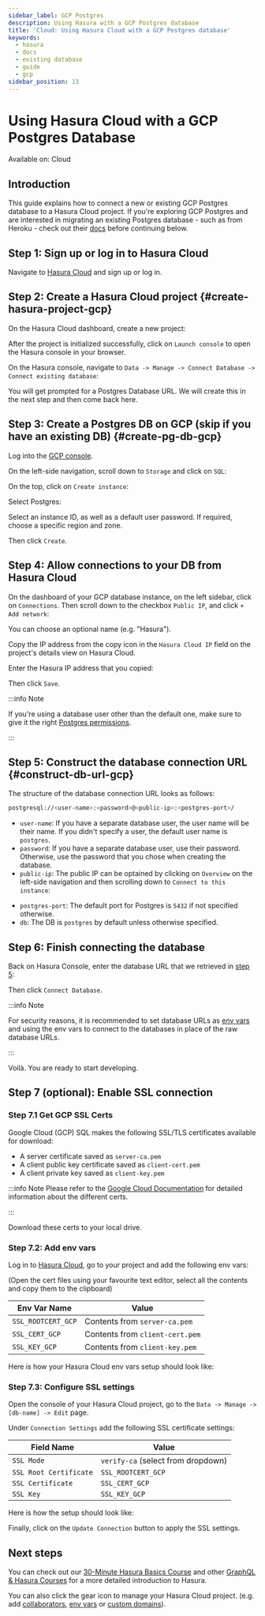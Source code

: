 ```yaml
---
sidebar_label: GCP Postgres
description: Using Hasura with a GCP Postgres database
title: 'Cloud: Using Hasura Cloud with a GCP Postgres database'
keywords:
  - hasura
  - docs
  - existing database
  - guide
  - gcp
sidebar_position: 13
---
```



# Using Hasura Cloud with a GCP Postgres Database

<div className='badge badge--primary heading-badge'>Available on: Cloud</div>

## Introduction

This guide explains how to connect a new or existing GCP Postgres database to a Hasura Cloud project. If you're
exploring GCP Postgres and are interested in migrating an existing Postgres database - such as from Heroku - check out
their [docs](https://cloud.google.com/database-migration/docs/postgres) before continuing below.

## Step 1: Sign up or log in to Hasura Cloud

Navigate to [Hasura Cloud](https://cloud.hasura.io/signup/?pg=docs&plcmt=body&cta=navigate-to-hasura-cloud&tech=default)
and sign up or log in.

## Step 2: Create a Hasura Cloud project {#create-hasura-project-gcp}

On the Hasura Cloud dashboard, create a new project:

<Thumbnail src='/img/cloud-dbs/create-hasura-cloud-project.png' alt='Create Hasura Cloud project' width='1000px' />

After the project is initialized successfully, click on `Launch console` to open the Hasura console in your browser.

On the Hasura console, navigate to `Data -> Manage -> Connect Database -> Connect existing database`:

You will get prompted for a Postgres Database URL. We will create this in the next step and then come back here.

<Thumbnail src='/img/cloud-dbs/existing-db-setup.png' alt='Hasura Cloud database setup' width='700px' />

## Step 3: Create a Postgres DB on GCP (skip if you have an existing DB) {#create-pg-db-gcp}

Log into the [GCP console](https://console.cloud.google.com/).

On the left-side navigation, scroll down to `Storage` and click on `SQL`:

<Thumbnail src='/img/cloud-dbs/gcp/navigate-to-sql.png' alt='Navigate to SQL in GCP' width='250px' />

On the top, click on `Create instance`:

<Thumbnail src='/img/cloud-dbs/gcp/create-instance.png' alt='Create database instance in GCP' width='1000px' />

Select Postgres:

<Thumbnail src='/img/cloud-dbs/gcp/select-postgres.png' alt='Select Postgres database instance in GCP' width='1000px' />

Select an instance ID, as well as a default user password. If required, choose a specific region and zone.

<Thumbnail src='/img/cloud-dbs/gcp/configure-instance.png' alt='Configure database instance in GCP' width='500px' />

Then click `Create`.

## Step 4: Allow connections to your DB from Hasura Cloud

On the dashboard of your GCP database instance, on the left sidebar, click on `Connections`. Then scroll down to the
checkbox `Public IP`, and click `+ Add network`:

<Thumbnail src='/img/cloud-dbs/gcp/connections.png' alt='Navigate to connections in GCP' width='600px' />

You can choose an optional name (e.g. "Hasura").

Copy the IP address from the copy icon in the `Hasura Cloud IP` field on the project's details view on Hasura Cloud.

<Thumbnail src='/img/projects/hasura-cloud-ip.png' alt='Hasura Cloud IP field' width='1000px' />

Enter the Hasura IP address that you copied:

<Thumbnail src='/img/cloud-dbs/gcp/add-network.png' alt='Add a new network in GCP' width='600px' />

Then click `Save`.

:::info Note

If you're using a database user other than the default one, make sure to give it the right
[Postgres permissions](/deployment/postgres-requirements.mdx#managed-pg-permissions).

:::

## Step 5: Construct the database connection URL {#construct-db-url-gcp}

The structure of the database connection URL looks as follows:

```bash
postgresql://<user-name>:<password>@<public-ip>:<postgres-port>/
```

- `user-name`: If you have a separate database user, the user name will be their name. If you didn't specify a user, the
  default user name is `postgres`.
- `password`: If you have a separate database user, use their password. Otherwise, use the password that you chose when
  creating the database.
- `public-ip`: The public IP can be optained by clicking on `Overview` on the left-side navigation and then scrolling
  down to `Connect to this instance`:

<Thumbnail src='/img/cloud-dbs/gcp/public-ip.png' alt='Find the public IP for a GCP Postgres database' width='700px' />

- `postgres-port`: The default port for Postgres is `5432` if not specified otherwise.
- `db`: The DB is `postgres` by default unless otherwise specified.

## Step 6: Finish connecting the database

Back on Hasura Console, enter the database URL that we retrieved in [step 5](#construct-db-url-gcp):

<Thumbnail src='/img/cloud-dbs/gcp/GCP-complete.png' alt='Database setup' width='600px' />

Then click `Connect Database`.

:::info Note

For security reasons, it is recommended to set database URLs as [env vars](/projects/env-vars.mdx) and using the env
vars to connect to the databases in place of the raw database URLs.

:::

Voilà. You are ready to start developing.

<Thumbnail src='/img/cloud-dbs/hasura-console.png' alt='Hasura console' width='1100px' />

## Step 7 (optional): Enable SSL connection

### Step 7.1 Get GCP SSL Certs

Google Cloud (GCP) SQL makes the following SSL/TLS certificates available for download:

- A server certificate saved as `server-ca.pem`
- A client public key certificate saved as `client-cert.pem`
- A client private key saved as `client-key.pem`

:::info Note Please refer to the
[Google Cloud Documentation](https://cloud.google.com/sql/docs/postgres/configure-ssl-instance?&_ga=2.87107544.-1769733723.1651179247#server-certs)
for detailed information about the different certs.

:::

Download these certs to your local drive.

### Step 7.2: Add env vars

Log in to [Hasura Cloud](https://cloud.hasura.io/), go to your project and add the following env vars:

(Open the cert files using your favourite text editor, select all the contents and copy them to the clipboard)

| Env Var Name       | Value                           |
| ------------------ | ------------------------------- |
| `SSL_ROOTCERT_GCP` | Contents from `server-ca.pem`   |
| `SSL_CERT_GCP`     | Contents from `client-cert.pem` |
| `SSL_KEY_GCP`      | Contents from `client-key.pem`  |

Here is how your Hasura Cloud env vars setup should look like:

<Thumbnail src='/img/cloud-dbs/gcp/cloud-gcp-env-vars.png' alt='Hasura Cloud Env Vars' width='1000px' />

### Step 7.3: Configure SSL settings

Open the console of your Hasura Cloud project, go to the `Data -> Manage -> [db-name] -> Edit` page.

Under `Connection Settings` add the following SSL certificate settings:

| Field Name             | Value                              |
| ---------------------- | ---------------------------------- |
| `SSL Mode`             | `verify-ca` (select from dropdown) |
| `SSL Root Certificate` | `SSL_ROOTCERT_GCP`                 |
| `SSL Certificate`      | `SSL_CERT_GCP`                     |
| `SSL Key`              | `SSL_KEY_GCP`                      |

Here is how the setup should look like:

<Thumbnail src='/img/cloud-dbs/gcp/ssl-config-setup.png' alt='Hasura Console SSL Config Setup' width='1000px' />

Finally, click on the `Update Connection` button to apply the SSL settings.

<Thumbnail src='/img/cloud-dbs/gcp/update-connection-button.png' alt='Update Connection Button' width='1000px' />

## Next steps

You can check out our [30-Minute Hasura Basics Course](https://hasura.io/learn/graphql/hasura/introduction/) and other
[GraphQL & Hasura Courses](https://hasura.io/learn/) for a more detailed introduction to Hasura.

You can also click the gear icon to manage your Hasura Cloud project. (e.g. add
[collaborators](/projects/collaborators.mdx), [env vars](/projects/env-vars.mdx) or
[custom domains](/projects/domains.mdx)).

<Thumbnail src='/img/getting-started/project-manage.png' alt='Project actions' width='860px' />
